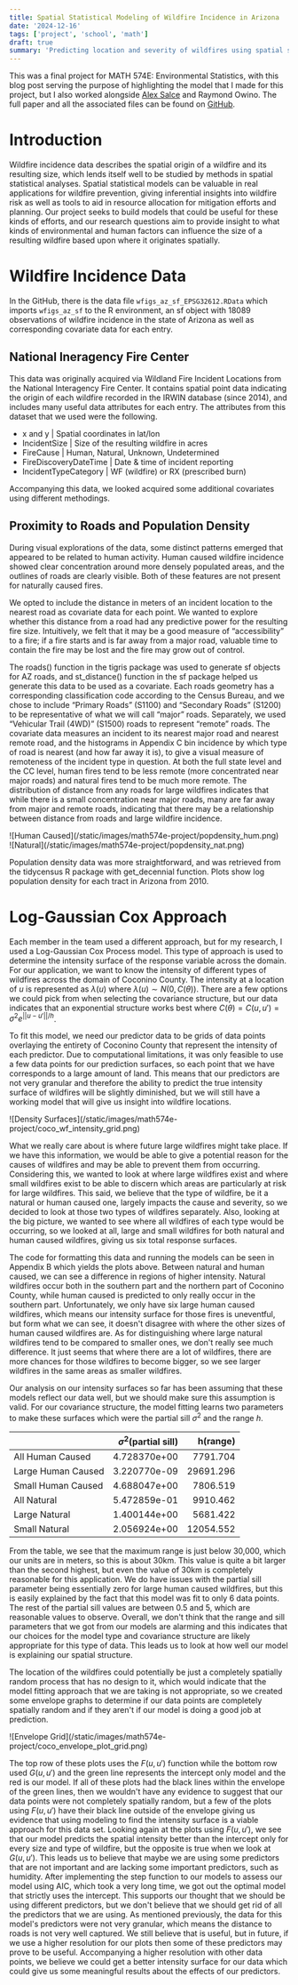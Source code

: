 ```yaml
---
title: Spatial Statistical Modeling of Wildfire Incidence in Arizona
date: '2024-12-16'
tags: ['project', 'school', 'math']
draft: true
summary: 'Predicting location and severity of wildfires using spatial statistics.'
---
```


This was a final project for MATH 574E: Environmental Statistics, with this blog post serving the purpose of highlighting the model that I made for this project, but I also worked alongside 
<a href="https://www.alexsalce.com/">Alex Salce</a> and Raymond Owino. The full paper and all the associated files can be found on <a href="https://github.com/wallacematthewdavid/574E_project">GitHub</a>.

# Introduction

Wildfire incidence data describes the spatial origin of a wildfire and its resulting size, which lends itself well to be
studied by methods in spatial statistical analyses. Spatial statistical models can be valuable in real applications for
wildfire prevention, giving inferential insights into wildfire risk as well as tools to aid in resource allocation for
mitigation efforts and planning. Our project seeks to build models that could be useful for these kinds of efforts,
and our research questions aim to provide insight to what kinds of environmental and human factors can influence
the size of a resulting wildfire based upon where it originates spatially.

# Wildfire Incidence Data

 In the GitHub, there is the data file `wfigs_az_sf_EPSG32612.RData` which imports `wfigs_az_sf` to the R environment,
 an sf object with 18089 observations of wildfire incidence in the state of Arizona as well as corresponding covariate
 data for each entry.

## National Ineragency Fire Center

This data was originally acquired via Wildland Fire Incident Locations from the National
Interagency Fire Center. It contains spatial point data indicating the origin of each wildfire recorded in the IRWIN
database (since 2014), and includes many useful data attributes for each entry. The attributes from this dataset
that we used were the following.

+ x and y | Spatial coordinates in lat/lon
+ IncidentSize | Size of the resulting wildfire in acres
+ FireCause | Human, Natural, Unknown, Undetermined
+ FireDiscoveryDateTime | Date & time of incident reporting
+ IncidentTypeCategory | WF (wildfire) or RX (prescribed burn)

Accompanying this data, we looked acquired some additional covariates using different methodings.

## Proximity to Roads and Population Density

During visual explorations of the data, some distinct patterns emerged that appeared to be related to human
activity. Human caused wildfire incidence showed clear concentration around more densely populated areas, and
the outlines of roads are clearly visible. Both of these features are not present for naturally caused fires.

We opted to include the distance in meters of an incident location to the nearest road as covariate data for each
point. We wanted to explore whether this distance from a road had any predictive power for the resulting fire size.
Intuitively, we felt that it may be a good measure of “accessibility” to a fire; if a fire starts and is far away from a
major road, valuable time to contain the fire may be lost and the fire may grow out of control.

The roads() function in the tigris package was used to generate sf
objects for AZ roads, and st_distance() function in the sf package helped
us generate this data to be used as a covariate. Each roads geometry has
a corresponding classification code according to the Census Bureau, and we
chose to include “Primary Roads” (S1100) and “Secondary Roads” (S1200)
to be representative of what we will call “major” roads. Separately, we used
“Vehicular Trail (4WD)” (S1500) roads to represent “remote” roads. The
covariate data measures an incident to its nearest major road and nearest
remote road, and the histograms in Appendix C bin incidence by which type of
road is nearest (and how far away it is), to give a visual measure of remoteness
of the incident type in question. At both the full state level and the CC level,
human fires tend to be less remote (more concentrated near major roads) and
natural fires tend to be much more remote. The distribution of distance from
any roads for large wildfires indicates that while there is a small concentration near major roads, many are far
away from major and remote roads, indicating that there may be a relationship between distance from roads and
large wildfire incidence.

<div className="-mx-2 flex flex-wrap overflow-hidden xl:-mx-2">
  <div className="my-1 w-full overflow-hidden px-2 xl:my-1 xl:w-1/2 xl:px-2">
    ![Human Caused](/static/images/math574e-project/popdensity_hum.png)
  </div>
  <div className="my-1 w-full overflow-hidden px-2 xl:my-1 xl:w-1/2 xl:px-2">
    ![Natural](/static/images/math574e-project/popdensity_nat.png)
  </div>
</div>

Population density data was more straightforward, and was retrieved from the tidycensus R package with
get_decennial function. Plots show log population density for each tract in Arizona from 2010.

# Log-Gaussian Cox Approach

Each member in the team used a different approach, but for my research, I used a Log-Gaussian Cox Process model. This type of approach is used to determine the intensity surface of the response variable across the domain. For our application, we want to know the intensity of different types of wildfires across the domain of Coconino County. The intensity at a location of $u$ is represented as $\lambda(u)$ where $\lambda(u)\sim N(0,C(\theta))$. There are a few options we could pick from when selecting the covariance structure, but our data indicates that an exponential structure works best where $C(\theta)=C(u,u')=\sigma^2e^{||u-u'||/h}$.

To fit this model, we need our predictor data to be grids of data points overlaying the entirety of Coconino County that represent the intensity of each predictor. Due to computational limitations, it was only feasible to use a few data points for our prediction surfaces, so each point that we have corresponds to a large amount of land. This means that our predictors are not very granular and therefore the ability to predict the true intensity surface of wildfires will be slightly diminished, but we will still have a working model that will give us insight into wildfire locations.

<div className="my-1 w-full overflow-hidden">
  ![Density Surfaces](/static/images/math574e-project/coco_wf_intensity_grid.png)
</div>

What we really care about is where future large wildfires might take place. If we have this information, we would be able to give a potential reason for the causes of wildfires and may be able to prevent them from occurring. Considering this, we wanted to look at where large wildfires exist and where small wildfires exist to be able to discern which areas are particularly at risk for large wildfires. This said, we believe that the type of wildfire, be it a natural or human caused one, largely impacts the cause and severity, so we decided to look at those two types of wildfires separately. Also, looking at the big picture, we wanted to see where all wildfires of each type would be occurring, so we looked at all, large and small wildfires for both natural and human caused wildfires, giving us six total response surfaces.

The code for formatting this data and running the models can be seen in Appendix B which yields the plots above. Between natural and human caused, we can see a difference in regions of higher intensity. Natural wildfires occur both in the southern part and the northern part of Coconino County, while human caused is predicted to only really occur in the southern part. Unfortunately, we only have six large human caused wildfires, which means our intensity surface for those fires is uneventful, but form what we can see, it doesn't disagree with where the other sizes of human caused wildfires are. As for distinguishing where large natural wildfires tend to be compared to smaller ones, we don't really see much difference. It just seems that where there are a lot of wildfires, there are more chances for those wildfires to become bigger, so we see larger wildfires in the same areas as smaller wildfires.

Our analysis on our intensity surfaces so far has been assuming that these models reflect our data well, but we should make sure this assumption is valid. For our covariance structure, the model fitting learns two parameters to make these surfaces which were the partial sill $\sigma^2$ and the range $h$. 

|                      |$\sigma^2$(partial sill)|    h(range)|
|:---------------------|-----------------------:|-----------:|
| All Human Caused     | 4.728370e+00           | 7791.704   |
| Large Human Caused   | 3.220770e-09           | 29691.296  |
| Small Human Caused   | 4.688047e+00           | 7806.519   |
| All Natural          | 5.472859e-01           | 9910.462   |
| Large Natural        | 1.400144e+00           | 5681.422   |
| Small Natural        | 2.056924e+00           | 12054.552  |

From the table, we see that the maximum range is just below 30,000, which our units are in meters, so this is about 30km. This value is quite a bit larger than the second highest, but even the value of 30km is completely reasonable for this application. We do have issues with the partial sill parameter being essentially zero for large human caused wildfires, but this is easily explained by the fact that this model was fit to only 6 data points. The rest of the partial sill values are between 0.5 and 5, which are reasonable values to observe. Overall, we don't think that the range and sill parameters that we got from our models are alarming and this indicates that our choices for the model type and covariance structure are likely appropriate for this type of data. This leads us to look at how well our model is explaining our spatial structure.

The location of the wildfires could potentially be just a completely spatially random process that has no design to it, which would indicate that the model fitting approach that we are taking is not appropriate, so we created some envelope graphs to determine if our data points are completely spatially random and if they aren't if our model is doing a good job at prediction.

<div className="my-1 w-full overflow-hidden">
  ![Envelope Grid](/static/images/math574e-project/coco_envelope_plot_grid.png)
</div>

The top row of these plots uses the $F(u,u')$ function while the bottom row used $G(u,u')$ and the green line represents the intercept only model and the red is our model. If all of these plots had the black lines within the envelope of the green lines, then we wouldn't have any evidence to suggest that our data points were not completely spatially random, but a few of the plots using $F(u,u')$ have their black line outside of the envelope giving us evidence that using modeling to find the intensity surface is a viable approach for this data set. Looking again at the plots using $F(u,u')$, we see that our model predicts the spatial intensity better than the intercept only for every size and type of wildfire, but the opposite is true when we look at $G(u,u')$. This leads us to believe that maybe we are using some predictors that are not important and are lacking some important predictors, such as humidity. After implementing the step function to our models to assess our model using AIC, which took a very long time, we got out the optimal model that strictly uses the intercept. This supports our thought that we should be using different predictors, but we don't believe that we should get rid of all the predictors that we are using. As mentioned previously, the data for this model's predictors were not very granular, which means the distance to roads is not very well captured. We still believe that is useful, but in future, if we use a higher resolution for our plots then some of these predictors may prove to be useful. Accompanying a higher resolution with other data points, we believe we could get a better intensity surface for our data which could give us some meaningful results about the effects of our predictors.